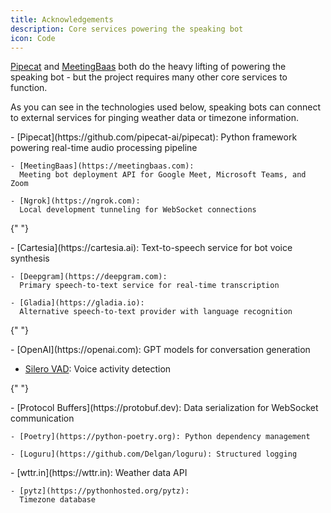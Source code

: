 ```yaml
---
title: Acknowledgements
description: Core services powering the speaking bot
icon: Code
---
```



[Pipecat](https://github.com/pipecat-ai/pipecat) and [MeetingBaas](https://meetingbaas.com) both do the heavy lifting of powering the speaking bot - but the project requires many other core services to function.

As you can see in the technologies used below, speaking bots can connect to external services for pinging weather data or timezone information.

<Accordions>
  <Accordion title="Core Services">
    - [Pipecat](https://github.com/pipecat-ai/pipecat):
      Python framework powering real-time audio processing pipeline
    
    - [MeetingBaas](https://meetingbaas.com):
      Meeting bot deployment API for Google Meet, Microsoft Teams, and Zoom
    
    - [Ngrok](https://ngrok.com):
      Local development tunneling for WebSocket connections
  </Accordion>

{" "}

<Accordion title="Speech Services">
    - [Cartesia](https://cartesia.ai):
      Text-to-speech service for bot voice synthesis

    - [Deepgram](https://deepgram.com):
      Primary speech-to-text service for real-time transcription

    - [Gladia](https://gladia.io):
      Alternative speech-to-text provider with language recognition

</Accordion>

{" "}

<Accordion title="AI & Language Models">
  - [OpenAI](https://openai.com): GPT models for conversation generation

- [Silero VAD](https://github.com/snakers4/silero-vad): Voice activity
  detection

</Accordion>

{" "}

<Accordion title="Development Tools">
    - [Protocol Buffers](https://protobuf.dev): Data serialization for WebSocket
  communication

    - [Poetry](https://python-poetry.org): Python dependency management

    - [Loguru](https://github.com/Delgan/loguru): Structured logging

</Accordion>

  <Accordion title="Additional Services">
    - [wttr.in](https://wttr.in):
      Weather data API
    
    - [pytz](https://pythonhosted.org/pytz):
      Timezone database
  </Accordion>
</Accordions>
